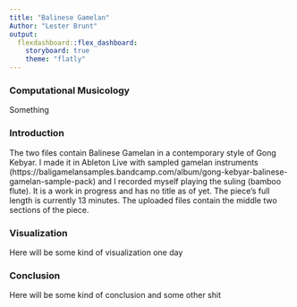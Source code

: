 ```yaml
---
title: "Balinese Gamelan"
Author: "Lester Brunt"
output: 
  flexdashboard::flex_dashboard:
    storyboard: true
    theme: "flatly"
---
```


### Computational Musicology
 
Something

### Introduction

The two files contain Balinese Gamelan in a contemporary style of Gong Kebyar. I made it in Ableton Live with sampled gamelan instruments (https://baligamelansamples.bandcamp.com/album/gong-kebyar-balinese-gamelan-sample-pack) and I recorded myself playing the suling (bamboo flute). It is a work in progress and has no title as of yet. The piece's full length is currently 13 minutes. The uploaded files contain the middle two sections of the piece.

### Visualization 

Here will be some kind of visualization one day

### Conclusion

Here will be some kind of conclusion and some other shit
